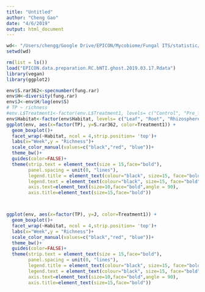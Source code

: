 ```yaml
---
title: "Untitled"
author: "Cheng Gao"
date: "4/6/2019"
output: html_document
---
```



```r

wd<- "/Users/chengg/Google Drive/EPICON/Mycobiome/Fungal ITS/statistic/Total.fungi"
setwd(wd)

rm(list = ls())
load("EPICON.data.preparation.RC.bNTI.ghost.2019.03.17.Rdata")
library(vegan)
library(ggplot2)

env$S.rar362<-specnumber(fung.rar)
env$H<-diversity(fung.rar)
env$J<-env$H/log(env$S)
# TP ~ richness
#env.L$Treatment1<-factor(env.L$Treatment1, levels= c("Control", "Pre_flowering_drought", "Post_flowering_drought"))
env$Habitat<-factor(env$Habitat, levels= c("Leaf", "Root", "Rhizosphere", "Soil"))
ggplot(env, aes(x=factor(TP), y=S.rar362, color=Treatment1)) +
  geom_boxplot()+
  facet_wrap(~Habitat, ncol = 4,strip.position= 'top')+
  labs(x="Week",y = "Richness")+
  scale_color_manual(values=c("black","red", "blue"))+
  theme_bw()+
  guides(color=FALSE)+
  theme(strip.text = element_text(size = 15,face="bold"),
        panel.spacing = unit(0, "lines"),
        legend.title = element_text(colour="black", size=15, face="bold"),
        legend.text = element_text(colour="black", size=15, face="bold"),
        axis.text=element_text(size=10,face="bold",angle = 90),
        axis.title=element_text(size=15,face="bold"))



ggplot(env, aes(x=factor(TP), y=J, color=Treatment1)) +
  geom_boxplot()+
  facet_wrap(~Habitat, ncol = 4,strip.position= 'top')+
  labs(x="Week",y = "Richness")+
  scale_color_manual(values=c("black","red", "blue"))+
  theme_bw()+
  guides(color=FALSE)+
  theme(strip.text = element_text(size = 15,face="bold"),
        panel.spacing = unit(0, "lines"),
        legend.title = element_text(colour="black", size=15, face="bold"),
        legend.text = element_text(colour="black", size=15, face="bold"),
        axis.text=element_text(size=10,face="bold",angle = 90),
        axis.title=element_text(size=15,face="bold"))

```

